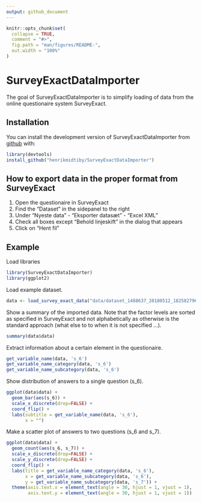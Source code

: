 ```yaml
---
output: github_document
---
```


<!-- README.md is generated from README.Rmd. Please edit that file -->

```r
knitr::opts_chunk$set(
  collapse = TRUE,
  comment = "#>",
  fig.path = "man/figures/README-",
  out.width = "100%"
)
```
# SurveyExactDataImporter

The goal of SurveyExactDataImporter is to simplify loading of data from the online questionaire system SurveyExact.

## Installation

You can install the development version of SurveyExactDataImporter from [github](https://CRAN.R-project.org) with:

``` r
library(devtools)
install_github("henrikmidtiby/SurveyExactDataImporter")
```

## How to export data in the proper format from SurveyExact

1. Open the questionaire in SurveyExact
2. Find the "Dataset" in the sidepanel to the right
3. Under "Nyeste data" - "Eksporter datasæt" - "Excel XML"
4. Check all boxes except "Behold linjeskift" in the dialog that appears
5. Click on "Hent fil"


## Example

Load libraries

```r
library(SurveyExactDataImporter)
library(ggplot2)
```

Load example dataset.

```r
data <- load_survey_exact_data("data/dataset_1488637_20180512_1825827966544069436.xlsx")
```

Show a summary of the imported data. 
Note that the factor levels are sorted as specified in SurveyExact and not 
alphabetically as otherwise is the standard approach (what else to to when it is not specified ...).
```r
summary(data$data)
```


Extract information about a certain element in the questionaire.

```r
get_variable_name(data, 's_6')
get_variable_name_category(data, 's_6')
get_variable_name_subcategory(data, 's_6')
```

Show distribution of answers to a single question (s_6).
```r
ggplot(data$data) + 
  geom_bar(aes(s_6)) + 
  scale_x_discrete(drop=FALSE) +
  coord_flip() + 
  labs(subtitle = get_variable_name(data, 's_6'), 
       x = "")
```


Make a scatter plot of answers to two questions (s_6 and s_7).
```r
ggplot(data$data) + 
  geom_count(aes(s_6, s_7)) + 
  scale_x_discrete(drop=FALSE) +
  scale_y_discrete(drop=FALSE) +
  coord_flip() +
  labs(title = get_variable_name_category(data, 's_6'), 
       x = get_variable_name_subcategory(data, 's_6'), 
       y = get_variable_name_subcategory(data, 's_7')) + 
  theme(axis.text.x = element_text(angle = 30, hjust = 1, vjust = 1), 
        axis.text.y = element_text(angle = 30, hjust = 1, vjust = 1))
```


